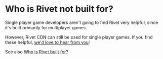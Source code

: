 # Who is Rivet not built for?

Single player game developers aren't going to find Rivet very helpful, since it's built primarily for multiplayer games.

However, Rivet CDN can still be used for single player games. If you find these helpful, [we'd love to hear from you](https://discord.gg/BG2vqsJczH)!

See also [Who is Rivet built for?](/docs/general/faq/who-is-rivet-built-for)
